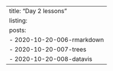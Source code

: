 ---
title: "Day 2 lessons"
listing:
  posts:
    - 2020-10-20-006-rmarkdown
    - 2020-10-20-007-trees
    - 2020-10-20-008-datavis
---